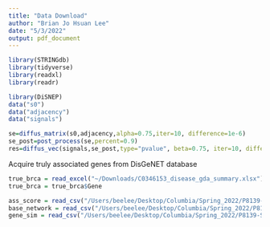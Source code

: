 ```yaml
---
title: "Data Download"
author: "Brian Jo Hsuan Lee"
date: "5/3/2022"
output: pdf_document
---
```

```r
library(STRINGdb)
library(tidyverse)
library(readxl)
library(readr)
```

```r
library(DiSNEP)
data("s0")
data("adjacency")
data("signals")
```

```r
se=diffus_matrix(s0,adjacency,alpha=0.75,iter=10, difference=1e-6)
se_post=post_process(se,percent=0.9)
res=diffus_vec(signals,se_post,type="pvalue", beta=0.75, iter=10, difference=1e-6, top=100)
```

Acquire truly associated genes from DisGeNET database
```r
true_brca = read_excel("~/Downloads/C0346153_disease_gda_summary.xlsx")
true_brca = true_brca$Gene
```

```r
ass_score = read_csv("/Users/beelee/Desktop/Columbia/Spring_2022/P8139-Statistical_Genetic_Modeling/Project/association_sig")
base_network = read_csv("/Users/beelee/Desktop/Columbia/Spring_2022/P8139-Statistical_Genetic_Modeling/Project/base_network")
gene_sim = read_csv("/Users/beelee/Desktop/Columbia/Spring_2022/P8139-Statistical_Genetic_Modeling/Project/gene_gene_similarity")
```

